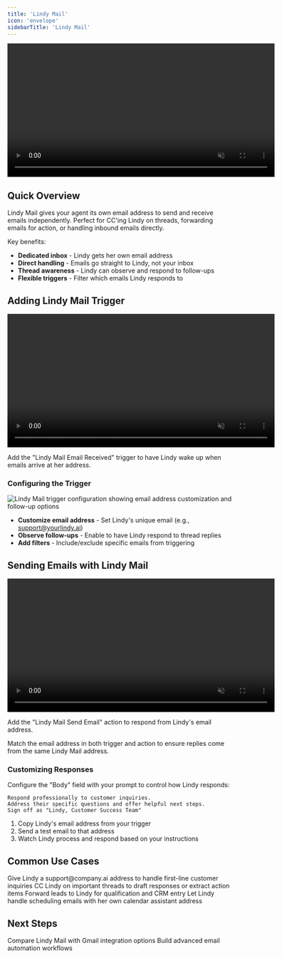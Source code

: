 ```yaml
---
title: 'Lindy Mail'
icon: 'envelope'
sidebarTitle: 'Lindy Mail'
---
```


<div style={{ display: 'flex', justifyContent: 'center', margin: '2rem 0' }}>
  <div className="video-card">
    <video
      src="/lindy-brand-assets/lindy-email-overview.mp4"
      width="600"
      autoPlay
      muted
      loop
      playsInline
      style={{ display: 'block', width: '100%', borderRadius: '16px' }}
    />
  </div>
</div>

## Quick Overview

Lindy Mail gives your agent its own email address to send and receive emails independently. Perfect for CC'ing Lindy on threads, forwarding emails for action, or handling inbound emails directly.

Key benefits:
- **Dedicated inbox** - Lindy gets her own email address
- **Direct handling** - Emails go straight to Lindy, not your inbox
- **Thread awareness** - Lindy can observe and respond to follow-ups
- **Flexible triggers** - Filter which emails Lindy responds to


## Adding Lindy Mail Trigger

<div style={{ display: 'flex', justifyContent: 'center', margin: '2rem 0' }}>
  <div className="video-card">
    <video
      src="/lindy-brand-assets/lindy-mail-trigger-select.mp4"
      width="600"
      autoPlay
      muted
      loop
      playsInline
      style={{ display: 'block', width: '100%', borderRadius: '16px' }}
    />
  </div>
</div>

Add the "Lindy Mail Email Received" trigger to have Lindy wake up when emails arrive at her address.

### Configuring the Trigger

<Frame>
  <img src="/lindy-brand-assets/lindy-mail-trigger-config.png" alt="Lindy Mail trigger configuration showing email address customization and follow-up options" />
</Frame>

- **Customize email address** - Set Lindy's unique email (e.g., support@yourlindy.ai)
- **Observe follow-ups** - Enable to have Lindy respond to thread replies
- **Add filters** - Include/exclude specific emails from triggering


## Sending Emails with Lindy Mail

<div style={{ display: 'flex', justifyContent: 'center', margin: '2rem 0' }}>
  <div className="video-card">
    <video
      src="/lindy-brand-assets/lindy-mail-send-reply.mp4"
      width="600"
      autoPlay
      muted
      loop
      playsInline
      style={{ display: 'block', width: '100%', borderRadius: '16px' }}
    />
  </div>
</div>

Add the "Lindy Mail Send Email" action to respond from Lindy's email address.

<Tip>
Match the email address in both trigger and action to ensure replies come from the same Lindy Mail address.
</Tip>

### Customizing Responses


Configure the "Body" field with your prompt to control how Lindy responds:

```
Respond professionally to customer inquiries. 
Address their specific questions and offer helpful next steps.
Sign off as "Lindy, Customer Success Team"
```


1. Copy Lindy's email address from your trigger
2. Send a test email to that address
3. Watch Lindy process and respond based on your instructions


## Common Use Cases

<AccordionGroup>
  <Accordion title="Support Inbox">
    Give Lindy a support@company.ai address to handle first-line customer inquiries
  </Accordion>
  
  <Accordion title="Email Assistant">
    CC Lindy on important threads to draft responses or extract action items
  </Accordion>
  
  <Accordion title="Lead Capture">
    Forward leads to Lindy for qualification and CRM entry
  </Accordion>
  
  <Accordion title="Meeting Scheduler">
    Let Lindy handle scheduling emails with her own calendar assistant address
  </Accordion>
</AccordionGroup>


## Next Steps

<CardGroup cols={2}>
  <Card title="Gmail Integration" href="/skills/popular-integrations/gmail" icon="envelope">
    Compare Lindy Mail with Gmail integration options
  </Card>
  <Card title="Email Automation" href="/tutorials/beginner/email-assistant" icon="robot">
    Build advanced email automation workflows
  </Card>
</CardGroup>